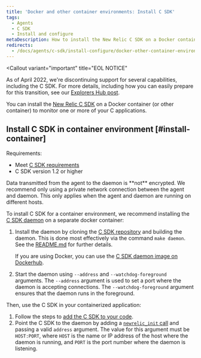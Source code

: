 ```yaml
---
title: 'Docker and other container environments: Install C SDK'
tags:
  - Agents
  - C SDK
  - Install and configure
metaDescription: How to install the New Relic C SDK on a Docker container (or other container) to monitor one or more of your C applications.
redirects:
  - /docs/agents/c-sdk/install-configure/docker-other-container-environments-install-c-sdk
---
```


<Callout
  variant="important"
  title="EOL NOTICE"
  >
  As of April 2022, we're discontinuing support for several capabilities, including the C SDK. For more details, including how you can easily prepare for this transition, see our [Explorers Hub post](https://discuss.newrelic.com/t/q1-bulk-eol-announcement-fy23/181744).
</Callout>

You can install the [New Relic C SDK](/docs/agents/c-sdk/get-started/introduction-c-sdk) on a Docker container (or other container) to monitor one or more of your C applications.

## Install C SDK in container environment [#install-container]

Requirements:

* Meet [C SDK requirements](/docs/agents/c-sdk/get-started/c-sdk-compatibility-requirements)
* C SDK version 1.2 or higher

<Callout variant="caution">
  Data transmitted from the agent to the daemon is **not** encrypted. We recommend only using a private network connection between the agent and daemon. This only applies when the agent and daemon are running on different hosts.
</Callout>

To install C SDK for a container environment, we recommend installing the [C SDK daemon](/docs/agents/c-sdk/get-started/introduction-c-sdk#architecture) on a separate docker container:

1. Install the daemon by cloning the [C SDK repository](https://github.com/newrelic/c-sdk) and building the daemon. This is done most effectively via the command `make daemon`. See the [README.md](https://github.com/newrelic/c-sdk/blob/master/README.md#building-the-c-sdk) for further details.

   If you are using Docker, you can use the [C SDK daemon image on Dockerhub](https://hub.docker.com/r/newrelic/c-daemon).
2. Start the daemon using `--address` and `--watchdog-foreground` arguments. The `--address` argument is used to set a port where the daemon is accepting connections. The `--watchdog-foreground` argument ensures that the daemon runs in the foreground.

Then, use the C SDK in your containerized application:

1. Follow the steps to [add the C SDK to your code](/docs/agents/c-sdk/install-configure/install-c-sdk-compile-link-your-code).
2. Point the C SDK to the daemon by adding a [`newrelic_init` call](https://newrelic.github.io/c-sdk/libnewrelic_8h.html#a03f07e64a51b5f0cd51caa4f28c8b6c1) and passing a valid `address` argument. The value for this argument must be `HOST:PORT`, where `HOST` is the name or IP address of the host where the daemon is running, and `PORT` is the port number where the daemon is listening.
